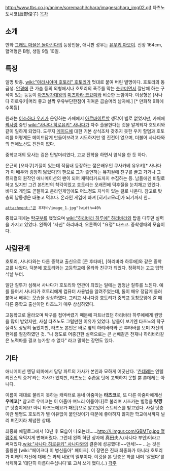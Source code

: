 http://www.tbs.co.jp/anime/soremachi/chara/images/chara_img02.gif
타츠노 토시코(辰野俊子)
[[목차]]

== 소개 ==
만화 [[그래도 마을은 돌아간다]]의 등장인물, 애니판 성우는 [[유우키 아오이]].
신장 164cm, 혈액형은 B형, 생일 9월 10일.

== 특징 ==
일명 탓층. [[wiki:"아라시야마 호토리" 호토리]]가 멋대로 붙여 버린 별명이다. 호토리의 동급생. [[안경]]에 큰 가슴 등의 외형에서나 호토리의 폭주를 막는 [[츳코미]]면서 잘난체 하는 구석이 있는 등등이 [[아즈망가대왕]]의 [[미즈하라 코요미]]와 비슷한 느낌이다. 이상형은 [사나다 히로유키|머리 좋고 살짝 우유부단한점이 귀여운 곱슬머리 남자애.] [* 만화책 9화에 수록됨]

원래는 [[이소하타 우키]]가 운영하는 카페에서 [[아르바이트]]할 생각이 별로 없었지만, 카페에 [[짝사랑]] 중인 [[wiki:"사나다 히로유키" 사나다]]가 자주 출몰한다는 것을 알게되자 호토리와 같이 일하게 되었다. 도무지 [[메이드]]에 대한 기본 상식조차 갖추지 못한 우키 할멈과 호토리를 어떻게든 메이드답게 만들어보려고 시도하지만 영 진전이 없으며, 더불어 사나다와의 연애노선도 진전이 없다.

중학교때의 묘사는 검은 단발머리였다, 고교 진학을 하면서 염색을 한 듯 하다.

은근히 [오타쿠]기질이 있는데 작품내 등장하는 젊은배우인 쿠사카베 유우키[* 사나다가 이 배우와 굉장히 닮았다]의 팬으로 그가 출연하는 뮤지컬에 친구를 끌고 가거나 그 뮤지컬의 원작인 애니메이션의 팬이 되어 캐릭터카드까지 수집하는 등. 남들에겐 비밀로 하고 있지만 그건 본인만의 착각이었고 호토리는 오래전에 덕후질을 눈치채고 있었다. 비디오 게임도 곧잘하고 온라인게임에도 어느정도 지식이 있는 걸로 나온다.
참고로 탓층의 남동생은 대놓고 덕후다. 온라인 게임에 빠져 [히키코모리]가 되기까지 한...

 attachment:"콘 후타바/image_1.jpg"?width=40%
중학교때에는 [[탁구]]부를 했었으며 [[wiki:"하리바라 하루에" 하리바라]]와 탑을 다투던 실력을 가지고 있었다. 
왼쪽이 "사신" 하리바라, 오른쪽이 "요정" 타츠코. 중학생때의 모습이다.

== 사람관계 ==
호토리, 사나다와는 다른 중학교 출신으로 [콘 후타바], [하리바라 하루에]와 같은 중학교를 나왔다. 덕분에 호토리와는 고등학교에 올라와 친구가 되었다. 정확히는 고교 입학식날 부터.

일단 질투가 심해서 사나다가 호토리와 연관이 되있는 일에는 엄청난 질투를 느낀다. 예를 들어서 사나다가 호토리에게 컴퓨터 사용법을 알려주었는데, 둘이 매우 정답게 들러 붙어서 배우는 모습을 상상하였다. 그리고 사나다랑 호토리가 중학교 동창모임에 갈 때 다른 중학교 출신이던 타츠노가 매우 상심하였다.

고등학교로 올라오며 탁구를 접어버렸기 때문에 파트너였던 하리바라 하루에에게 원망을 많이 받았지만, 사실 타츠노도 그럴만한 이유가 있었다. 남들이 보기엔 타츠노의 탁구실력도 상당히 높았지만, 타츠노 본인은 바로 옆의 하리바라와 콘 후타바를 보며 자신의 한계를 절감하였던 것. "나 정도로 어중간한 실력으로는 콘 선배같은 천재나 하리바라같은 노력파를 결코 능가할 수 없다" 라고 말하는 장면도 있다. 

== 기타 ==
애니메이션 엔딩 테마에서 담당 파트의 가사가 본인과 묘하게 어긋난다. '[[츤데레]]는 인텔리전스의 증거'라는 가사가 있지만, 타츠노는 수줍음 탓에 고백하지 못할 뿐 츤데레는 아니다.

이름이 제대로 불리지 못하는 캐릭터로 동네 아줌마는 '''타츠코'''로, 또 다른 아줌마에게선 '''우메코'''[* 참고로 우메코는 이 아줌마 며느리 이름이다]로 불리며 시즈카는 별명을 '''탓쨩'''[* 탓층이에요! 아니 타츠노에요가 패턴]으로 알고있어 스트레스를 받고있다. 사실 탓층이란 별명도 호토리가 별 이유없이 붙인것이기 때문에 좋아하지 않지만 학교에서까지 널리 퍼진지라 체념한 상태.
 
최종화 에필로그에서 10년 후 모습이 나오는데......[[http://i.imgur.com/GBMTg.jpg 열람주의]] 육덕지게 변해버렸다. 그런데 왼쪽 하단 상자에 真田夫人(사나다 부인)이라고 써져있다.[[wiki:"사나다 히로유키" 사나다]]와의 결혼에 성공했다!~~만세!~~  
...는 것은 훌륭한 [wiki:"페이크다 이 병신들아" 페이크]. 이 장면은 진짜 최종화가 아니라 호토리가 미래의 자신에 대해 쓴 과제 내용의 일부이다. 이것을 본 탓층은 화를 내며 '살쪘다'를 삭제하고 '대단히 아름다우십니다'로 고쳐 쓰게 했다.(..)
[[각주]]
